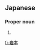 ==Japanese==
{{ja-kanjitab|いわ|もと}}

===Proper noun===
{{ja-pos|proper|いわもと}}

# {{surname|lang=ja|sort=いわもと}}

[[fr:岩本]]